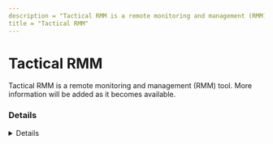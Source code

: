 ```yaml
---
description = "Tactical RMM is a remote monitoring and management (RMM) tool. More information will be added as it becomes available."
title = "Tactical RMM"
---
```




# Tactical RMM

Tactical RMM is a remote monitoring and management (RMM) tool. More information will be added as it becomes available.

### Details
<Details author={""}
         category={""}
         created={""}
         website={""}
         lastModified={"2-14-2024"}
         privileges={""}
         free={ false }
         verification={ false }
/>

#### Installation Paths
<Card code={ ["tacticalrmm.exe", "tacticalrmm.exe"] }/>





### Forensic Artifacts




#### Network Artifacts
<EuiSpacer size="xl"/>
<NetworkArtifactsTable data={ [{"Description": "Known remote domains", "Domains": ["login.tailscale.com", "login.tailscale.com", "docs.tacticalrmm.com"], "Ports": []}] }/>




### Detections
- Detects potential network activity of Tactical RMM RMM tool
  - [Sigma Rule](https://github.com/magicsword-io/LOLRMM/blob/main/detections/sigma/tactical_rmm_network_sigma.yml)
- Detects potential processes activity of Tactical RMM RMM tool
  - [Sigma Rule](https://github.com/magicsword-io/LOLRMM/blob/main/detections/sigma/tactical_rmm_processes_sigma.yml)

### References
- [docs.tacticalrmm.com](docs.tacticalrmm.com)


